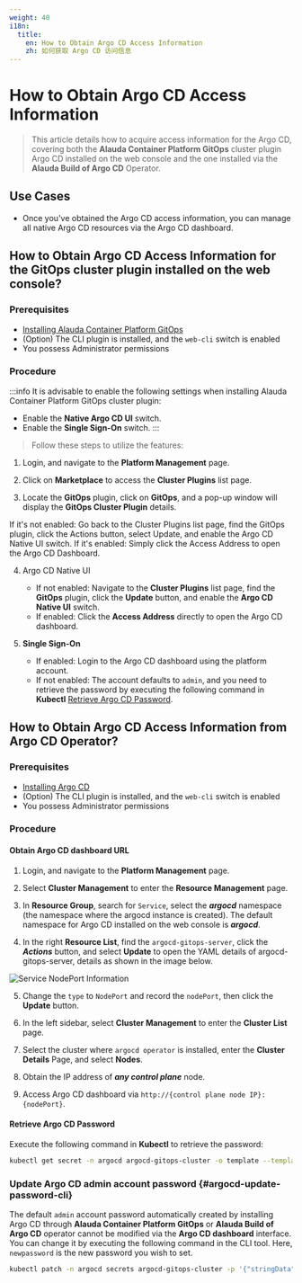 ```yaml
---
weight: 40
i18n:
  title:
    en: How to Obtain Argo CD Access Information
    zh: 如何获取 Argo CD 访问信息
---
```


# How to Obtain Argo CD Access Information

> This article details how to acquire access information for the Argo CD, covering both the **Alauda Container Platform GitOps** cluster plugin Argo CD installed on the web console and the one installed via the **Alauda Build of Argo CD** Operator.

## Use Cases

- Once you've obtained the Argo CD access information, you can manage all native Argo CD resources via the Argo CD dashboard.

## How to Obtain Argo CD Access Information for the GitOps cluster plugin installed on the web console?

### Prerequisites

- [Installing Alauda Container Platform GitOps](../install_gitops/install_gitops_plugin.mdx)
- (Option) The CLI plugin is installed, and the `web-cli` switch is enabled
- You possess Administrator permissions

### Procedure

:::info
It is advisable to enable the following settings when installing Alauda Container Platform GitOps cluster plugin:
- Enable the **Native Argo CD UI** switch.
- Enable the **Single Sign-On** switch.
:::

> Follow these steps to utilize the features:

1. Login, and navigate to the **Platform Management** page.

2. Click on **Marketplace** to access the **Cluster Plugins** list page.

3. Locate the **GitOps** plugin, click on **GitOps**, and a pop-up window will display the **GitOps Cluster Plugin** details.

If it's not enabled: Go back to the Cluster Plugins list page, find the GitOps plugin, click the Actions button, select Update, and enable the Argo CD Native UI switch.
If it's enabled: Simply click the Access Address to open the Argo CD Dashboard.

4. Argo CD Native UI
   - If not enabled: Navigate to the **Cluster Plugins** list page, find the **GitOps** plugin, click the **Update** button, and enable the **Argo CD Native UI** switch.
   - If enabled: Click the **Access Address** directly to open the Argo CD dashboard.

5. **Single Sign-On**
   - If enabled: Login to the Argo CD dashboard using the platform account.
   - If not enabled: The account defaults to `admin`, and you need to retrieve the password by executing the following command in **Kubectl** [Retrieve Argo CD Password](#argocd-password-cli).

## How to Obtain Argo CD Access Information from Argo CD Operator?

### Prerequisites
- [Installing Argo CD](../install_gitops/install_argocd_operator.mdx)
- (Option) The CLI plugin is installed, and the `web-cli` switch is enabled
- You possess Administrator permissions

### Procedure

#### Obtain Argo CD dashboard URL

1. Login, and navigate to the **Platform Management** page.

2. Select **Cluster Management** to enter the **Resource Management** page.

3. In **Resource Group**, search for `Service`, select the ***argocd*** namespace (the namespace where the argocd instance is created). The default namespace for Argo CD installed on the web console is ***argocd***.

4. In the right **Resource List**, find the `argocd-gitops-server`, click the ***Actions*** button, and select **Update** to open the YAML details of argocd-gitops-server, details as shown in the image below.

![Service NodePort Information](../assets/argo_cd_service_nodeport.png "Service NodePort Information")

5. Change the `type` to `NodePort` and record the `nodePort`, then click the **Update** button.

6. In the left sidebar, select **Cluster Management** to enter the **Cluster List** page.

7. Select the cluster where `argocd operator` is installed, enter the **Cluster Details** Page, and select **Nodes**.

8. Obtain the IP address of ***any control plane*** node.

9. Access Argo CD dashboard via `http://{control plane node IP}:{nodePort}`.

#### Retrieve Argo CD Password
Execute the following command in **Kubectl** to retrieve the password:

```bash
kubectl get secret -n argocd argocd-gitops-cluster -o template --template='{{index .data "admin.password"}}'|base64 -d
```

### Update Argo CD admin account password \{#argocd-update-password-cli}

The default `admin` account password automatically created by installing Argo CD through **Alauda Container Platform GitOps** or **Alauda Build of Argo CD** operator cannot be modified via the **Argo CD dashboard** interface. You can change it by executing the following command in the CLI tool. Here, `newpassword` is the new password you wish to set.

```bash
kubectl patch -n argocd secrets argocd-gitops-cluster -p '{"stringData":{"admin.password":"<newpassword>"}}'
```
